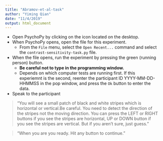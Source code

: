 ```yaml
---
title: "Abramov-et-al-task"
author: "Yiming Qian"
date: "11/4/2019"
output: html_document
---
```


- Open PsychoPy by clicking on the icon located on the desktop.
- When PsychoPy opens, open the file for this experiment.
    - From the `File` menu, select the `Open Recent...` command and select the `contrast-sensitivity-task.py` file.
- When the file opens, run the experiment by pressing the green (running person) button.
    - **Be careful not to type in the programming window.**
    - Depends on which computer tests are running first. If this experiemnt is the second, reenter the participant ID YYYY-MM-DD-HHMMSS in the pop window, and press the `Ok` button to enter the data.
- Speak to the participant

>“You will see a small patch of black and white stripes which is horizontal or vertical.Be careful. You need to detect the direction of the stripes not the moving direction. You can press the LEFT or RIGHT buttons if you see the stripes are horizontal, UP or DOWN button if you see the stripes are vertical. But if you aren't sure, just guess. "

>"When you are you ready. Hit any button to continue."